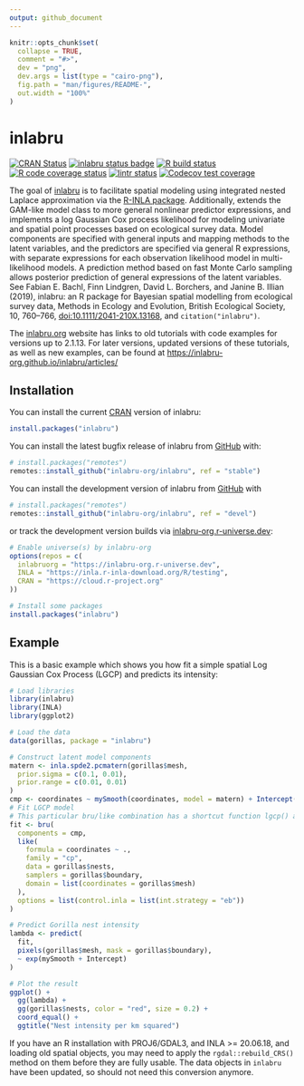 ```yaml
---
output: github_document
---
```


<!-- README.md is generated from README.Rmd. Please edit that file -->

```r
knitr::opts_chunk$set(
  collapse = TRUE,
  comment = "#>",
  dev = "png",
  dev.args = list(type = "cairo-png"),
  fig.path = "man/figures/README-",
  out.width = "100%"
)
```

# inlabru

<!-- badges: start -->
[![CRAN Status](http://www.r-pkg.org/badges/version-last-release/inlabru)](https://cran.r-project.org/package=inlabru)
[![inlabru status badge](https://inlabru-org.r-universe.dev/badges/inlabru)](https://inlabru-org.r-universe.dev)
[![R build status](https://github.com/inlabru-org/inlabru/workflows/R-CMD-check/badge.svg)](https://github.com/inlabru-org/inlabru/actions)
[![R code coverage status](https://github.com/inlabru-org/inlabru/workflows/test-coverage/badge.svg)](https://github.com/inlabru-org/inlabru/actions)
[![lintr status](https://github.com/inlabru-org/inlabru/workflows/lint/badge.svg)](https://github.com/inlabru-org/inlabru/actions)
[![Codecov test coverage](https://codecov.io/gh/inlabru-org/inlabru/branch/devel/graph/badge.svg)](https://app.codecov.io/gh/inlabru-org/inlabru?branch=devel)
<!-- badges: end -->

The goal of [inlabru](http://inlabru.org) is to facilitate spatial modeling using integrated nested Laplace approximation via the [R-INLA package](https://www.r-inla.org).
Additionally, extends the GAM-like model class to more general nonlinear predictor
expressions, and implements a log Gaussian Cox process likelihood for 
modeling univariate and spatial point processes based on ecological survey data.
Model components are specified with general inputs and mapping methods to the
latent variables, and the predictors are specified via general R expressions,
with separate expressions for each observation likelihood model in
multi-likelihood models. A prediction method based on fast Monte Carlo sampling
allows posterior prediction of general expressions of the latent variables.
See
Fabian E. Bachl, Finn Lindgren, David L. Borchers, and Janine B. Illian (2019), inlabru: an R package for Bayesian
spatial modelling from ecological survey data, Methods in Ecology and Evolution, British Ecological Society, 10,
760--766, [doi:10.1111/2041-210X.13168](https://doi.org/10.1111/2041-210X.13168), and `citation("inlabru")`.

The [inlabru.org](http://inlabru.org) website has links to old tutorials with code examples for versions up to 2.1.13.
For later versions, updated versions of these tutorials, as well as new examples, can be found at [https://inlabru-org.github.io/inlabru/articles/](https://inlabru-org.github.io/inlabru/articles/)

## Installation

You can install the current [CRAN](https://CRAN.R-project.org) version of inlabru:
```r
install.packages("inlabru")
```

You can install the latest bugfix release of inlabru from [GitHub](https://github.com/inlabru-org/inlabru) with:
```r
# install.packages("remotes")
remotes::install_github("inlabru-org/inlabru", ref = "stable")
```

You can install the development version of inlabru from [GitHub](https://github.com/inlabru-org/inlabru) with
```r
# install.packages("remotes")
remotes::install_github("inlabru-org/inlabru", ref = "devel")
```
or track the development version builds via [inlabru-org.r-universe.dev](https://inlabru-org.r-universe.dev/ui#builds):
```r
# Enable universe(s) by inlabru-org
options(repos = c(
  inlabruorg = "https://inlabru-org.r-universe.dev",
  INLA = "https://inla.r-inla-download.org/R/testing",
  CRAN = "https://cloud.r-project.org"
))

# Install some packages
install.packages("inlabru")
```

## Example

This is a basic example which shows you how fit a simple spatial Log Gaussian Cox Process (LGCP)
and predicts its intensity:
```r
# Load libraries
library(inlabru)
library(INLA)
library(ggplot2)

# Load the data
data(gorillas, package = "inlabru")

# Construct latent model components
matern <- inla.spde2.pcmatern(gorillas$mesh,
  prior.sigma = c(0.1, 0.01),
  prior.range = c(0.01, 0.01)
)
cmp <- coordinates ~ mySmooth(coordinates, model = matern) + Intercept(1)
# Fit LGCP model
# This particular bru/like combination has a shortcut function lgcp() as well
fit <- bru(
  components = cmp,
  like(
    formula = coordinates ~ .,
    family = "cp",
    data = gorillas$nests,
    samplers = gorillas$boundary,
    domain = list(coordinates = gorillas$mesh)
  ),
  options = list(control.inla = list(int.strategy = "eb"))
)

# Predict Gorilla nest intensity
lambda <- predict(
  fit,
  pixels(gorillas$mesh, mask = gorillas$boundary),
  ~ exp(mySmooth + Intercept)
)

# Plot the result
ggplot() +
  gg(lambda) +
  gg(gorillas$nests, color = "red", size = 0.2) +
  coord_equal() +
  ggtitle("Nest intensity per km squared")
```
If you have an R installation with PROJ6/GDAL3, and INLA >= 20.06.18, and
loading old spatial objects, you may need to apply the `rgdal::rebuild_CRS()`
method on them before they are fully usable. The data objects in `inlabru` have
been updated, so should not need this conversion anymore.

